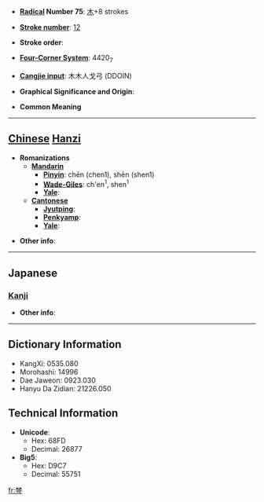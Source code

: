 * '''[[Wiktionary:Chinese radical index| Radical]] Number 75''': [[Wiktionary:Chinese radical index 木|木]]+8 strokes

* '''[[Wiktionary:Chinese total strokes index|Stroke number]]''': [[Wiktionary:Chinese total strokes index 12|12]]

* '''Stroke order''': 

* '''[[Wiktionary:Chinese four corner index|Four-Corner System]]''': 4420<sub>7</sub>

* '''[[Wiktionary:Chinese Cangjie index|Cangjie input]]''': 木木人戈弓 (DDOIN)

* '''Graphical Significance and Origin''': 

* '''Common Meaning'''

----

== [[Chinese]] [[Hanzi]] ==

* '''Romanizations'''
** '''[[Mandarin]]'''
*** '''[[Pinyin]]''': chēn (chen1), shēn (shen1)
*** '''[[Wade-Giles]]''': ch'en<sup>1</sup>, shen<sup>1</sup>
*** '''[[Yale]]''': 
** '''[[Cantonese]]'''
*** '''[[Jyutping]]''':
*** '''[[Penkyamp]]''': 
*** '''[[Yale]]''': 

* '''Other info''': 

----

==Japanese==
===[[Kanji]]===
{{kanji|on readings=[[ちん]] (chin), [[しん]] (shin), [[りん]] (rin)
|kun readings=
}}

* '''Other info''':  

----

== Dictionary Information ==

* KangXi: 0535.080
* Morohashi: 14996
* Dae Jaweon: 0923.030
* Hanyu Da Zidian: 21226.050

== Technical Information ==

* '''Unicode''':
** Hex: 68FD
** Decimal: 26877
* '''Big5''':
** Hex: D9C7
** Decimal: 55751

[[fr:棽]]